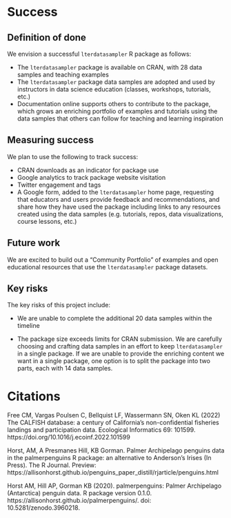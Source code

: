# Success
<!-- 
Projects should have a definition of done that is measurable, and a thorough understanding going in of what the risks are to delivery 
-->

## Definition of done
<!-- 
What does success look like? 
-->

We envision a successful `lterdatasampler` R package as follows: 

- The `lterdatasampler` package is available on CRAN, with 28 data samples and teaching examples
- The `lterdatasampler` package data samples are adopted and used by instructors in data science education (classes, workshops, tutorials, etc.)
- Documentation online supports others to contribute to the package, which grows an enriching portfolio of examples and tutorials using the data samples that others can follow for teaching and learning inspiration

## Measuring success
<!-- 
How will we know when success is achieved, what markers can we use along the way 
-->

We plan to use the following to track success: 

- CRAN downloads as an indicator for package use
- Google analytics to track package website visitation
- Twitter engagement and tags
- A Google form, added to the `lterdatasampler` home page, requesting that educators and users provide feedback and recommendations, and share how they have used the package including links to any resources created using the data samples (e.g. tutorials, repos, data visualizations, course lessons, etc.) 

## Future work
<!-- 
How could this be extended / developed in the future by yourself and/or the community in general?
-->

We are excited to build out a "Community Portfolio" of examples and open educational resources that use the `lterdatasampler` package datasets. 


## Key risks
<!-- 
What sort of things could come up that can delay or break the project?

 - [ ] People
 - [ ] Processes
 - [ ] Tooling & Technology
 - [ ] Costs

-->

The key risks of this project include: 

- We are unable to complete the additional 20 data samples within the timeline

- The package size exceeds limits for CRAN submission. We are carefully choosing and crafting data samples in an effort to keep `lterdatasampler` in a single package. If we are unable to provide the enriching content we want in a single package, one option is to split the package into two parts, each with 14 data samples.

# Citations

Free CM, Vargas Poulsen C, Bellquist LF, Wassermann SN, Oken KL (2022) The CALFISH database: a century of California’s non-confidential fisheries landings and participation data. Ecological Informatics 69: 101599. https://doi.org/10.1016/j.ecoinf.2022.101599

Horst, AM, A Presmanes Hill, KB Gorman. Palmer Archipelago penguins data in the palmerpenguins R package: an alternative to Anderson's Irises (In Press). The R Journal. Preview: https://allisonhorst.github.io/penguins_paper_distill/rjarticle/penguins.html

Horst AM, Hill AP, Gorman KB (2020). palmerpenguins: Palmer Archipelago (Antarctica) penguin data. R package version 0.1.0. https://allisonhorst.github.io/palmerpenguins/. doi: 10.5281/zenodo.3960218.
